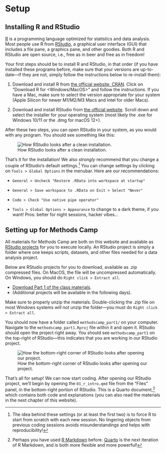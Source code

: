 # Setup {.unnumbered}

## Installing R and RStudio

[R](https://cran.r-project.org/) is a programming language optimized for statistics and data analysis. Most people use R from [RStudio](https://rstudio.com/), a graphical user interface (GUI) that includes a file pane, a graphics pane, and other goodies. Both R and RStudio are open source, i.e., free as in beer and free as in freedom!

Your first steps should be to install R and RStudio, in that order (if you have installed these programs before, make sure that your versions are up-to-date---if they are not, simply follow the instructions below to re-install them):

1. Download and install R from [the official website, CRAN](https://cran.r-project.org/). Click on "Download R for \<Windows/MacOS\>" and follow the instructions. If you have a Mac, make sure to select the version appropriate for your system (Apple Silicon for newer M1/M2/M3 Macs and Intel for older Macs).

2. Download and install RStudio from [the official website](https://posit.co/download/rstudio-desktop/). Scroll down and select the installer for your operating system (most likely the .exe for Windows 10/11 or the .dmg for  macOS 12+).

After these two steps, you can open RStudio in your system, as you would with any program. You should see something like this:

![How RStudio looks after a clean installation.](images/rstudio_first.png){#fig-rstudio-first}

That's it for the installation! We also *strongly* recommend that you change a couple of RStudio's default settings.[^settings] You can change settings by clicking on `Tools > Global Options` in the menubar. Here are our recommendations:

- `General > Uncheck "Restore .RData into workspace at startup"`

- `General > Save workspace to .RData on Exit > Select "Never"`

- `Code > Check "Use native pipe operator"` 

- `Tools > Global Options > Appearance` to change to a dark theme, if you want! Pros: better for night sessions, hacker vibes...

[^settings]: The idea behind these settings (or at least the first two) is to force R to start from scratch with each new session. No lingering objects from previous coding sessions avoids misunderstandings and helps with reproducibility!

## Setting up for Methods Camp

All materials for Methods Camp are both on this website and available as [RStudio projects](https://support.posit.co/hc/en-us/articles/200526207-Using-RStudio-Projects) for you to execute locally. An RStudio project is simply a folder where one keeps scripts, datasets, and other files needed for a data analysis project. 

Below are RStudio projects for you to download, available as .zip compressed files. On MacOS, the file will be uncompressed automatically. On Windows, you should do `Right click > Extract all`. 

- [Download Part 1 of the class materials](materials/methodscamp_part1.zip).
- (Additional projects will be available in the following days).

::: {.callout-warning}
Make sure to properly unzip the materials. Double-clicking the .zip file on most Windows systems *will not* unzip the folder---you must do `Right click > Extract all`. 
:::

You should now have a folder called `methodscamp_part1/` on your computer. Navigate to the `methodscamp_part1.Rproj` file within it and open it. RStudio should open the project right away. You should see `methodscamp_part1` on the top-right of RStudio---this indicates that you are working in our RStudio project.

![How the bottom-right corner of RStudio looks after opening our project.](images/rstudio_project.png){#fig-rstudio-project}

That's all for setup! We can now start coding. After opening our RStudio project, we'll begin by opening the `01_r_intro.qmd` file from the "Files" panel, in the bottom-right portion of RStudio. This is a Quarto document,[^rmarkdown] which contains both code and explanations (you can also read the materials in the next chapter of this website). 

[^rmarkdown]: Perhaps you have used [R Markdown](https://rmarkdown.rstudio.com/) before. [Quarto](https://quarto.org/) is the next iteration of R Markdown, and is both more flexible and more powerful!
